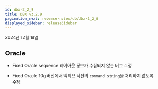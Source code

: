```yaml
---
id: dbx-2_2_9
title: DBX v2.2.9
pagination_next: release-notes/db/dbx-2_2_8
displayed_sidebar: releaseSidebar
---
```


2024년 12월 18일

## Oracle

- <Status priority='0'>Fixed</Status> Oracle sequence 레이아웃 정보가 수집되지 않는 버그 수정

- <Status priority='0'>Fixed</Status> Oracle 10g 버전에서 액티브 세션의 `command string`을 처리하지 않도록 수정